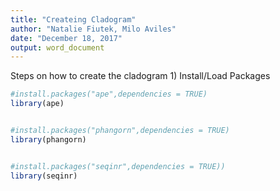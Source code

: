 ```yaml
---
title: "Createing Cladogram"
author: "Natalie Fiutek, Milo Aviles"
date: "December 18, 2017"
output: word_document
---
```

Steps on how to create the cladogram
1) Install/Load Packages
```r
#install.packages("ape",dependencies = TRUE)
library(ape)


#install.packages("phangorn",dependencies = TRUE)
library(phangorn)


#install.packages("seqinr",dependencies = TRUE))
library(seqinr)

```

